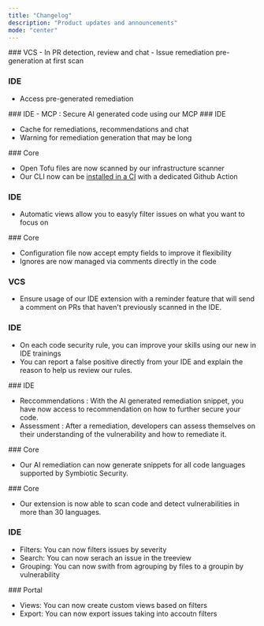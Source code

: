 ```yaml
---
title: "Changelog"
description: "Product updates and announcements"
mode: "center"
---
```


<Update label="September 17th, 2025">
  ### VCS
  - In PR detection, review and chat
  - Issue remediation pre-generation at first scan

  ### IDE
  - Access pre-generated remediation
</Update>

<Update label="September 9th, 2025">
  ### IDE
  - MCP : Secure AI generated code using our MCP
    
</Update>

<Update label="August 28th, 2025">
  ### IDE

  - Cache for remediations, recommendations and chat
  - Warning for remediation generation that may be long
    
</Update>

<Update label="August 18th, 2025">
  ### Core

  - Open Tofu files are now scanned by our infrastructure scanner
  - Our CLI now can be [installed in a CI](/content/admins/setup_CI_integration) with a dedicated Github Action

  ### IDE

  - Automatic views allow you to easyly filter issues on what you want to focus on
</Update>

<Update label="July 29th, 2025">
  ### Core

  - Configuration file now accept empty fields to improve it flexibility
  - Ignores are now managed via comments directly in the code

  ### VCS

  - Ensure usage of our IDE extension with a reminder feature that will send a comment on PRs that haven't previously scanned in the IDE.

  ### IDE

  - On each code security rule, you can improve your skills using our new in IDE trainings
  - You can report a false positive directly from your IDE and explain the reason to help us review our rules.
</Update>

<Update label="July 19th, 2025">
  ### IDE

  - Reccommendations : With the AI generated remediation snippet, you have now access to recommendation on how to further secure your code.
  - Assessment : After a remediation, developers can assess themselves on their understanding of the vulnerability and how to remediate it.
</Update>

<Update label="July 9th, 2025">
  ### Core

  - Our AI remediation can now generate snippets for all code languages supported by Symbiotic Security.
</Update>

<Update label="May 23rd, 2025">
  ### Core

  - Our extension is now able to scan code and detect vulnerabilities in more than 30 languages.

  ### IDE

  - Filters: You can now filters issues by severity
  - Search: You can now serach an issue in the treeview
  - Grouping: You can now swith from agrouping by files to a groupin by vulnerability
</Update>

<Update label="May 16th, 2025">
  ### Portal

  - Views: You can now create custom views based on filters
  - Export: You can now export issues taking into accoutn filters
</Update>